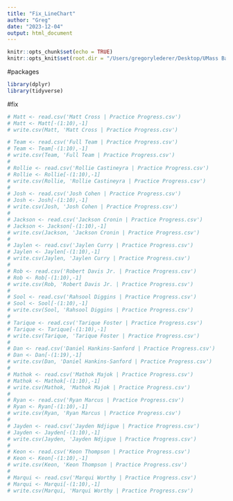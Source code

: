```yaml
---
title: "Fix_LineChart"
author: "Greg"
date: "2023-12-04"
output: html_document
---
```


```r
knitr::opts_chunk$set(echo = TRUE)
knitr::opts_knit$set(root.dir = "/Users/gregorylederer/Desktop/UMass Basketball/Shiny/Reactable Prac/UMassPractice23-24")
```

#packages
```r
library(dplyr)
library(tidyverse)
```

#fix
```r
# Matt <- read.csv('Matt Cross | Practice Progress.csv')
# Matt <- Matt[-(1:10),-1]
# write.csv(Matt, 'Matt Cross | Practice Progress.csv')

# Team <- read.csv('Full Team | Practice Progress.csv')
# Team <- Team[-(1:10),-1]
# write.csv(Team, 'Full Team | Practice Progress.csv')
# 
# Rollie <- read.csv('Rollie Castineyra | Practice Progress.csv')
# Rollie <- Rollie[-(1:10),-1]
# write.csv(Rollie, 'Rollie Castineyra | Practice Progress.csv')
# 
# Josh <- read.csv('Josh Cohen | Practice Progress.csv')
# Josh <- Josh[-(1:10),-1]
# write.csv(Josh, 'Josh Cohen | Practice Progress.csv')
# 
# Jackson <- read.csv('Jackson Cronin | Practice Progress.csv')
# Jackson <- Jackson[-(1:10),-1]
# write.csv(Jackson, 'Jackson Cronin | Practice Progress.csv')
# 
# Jaylen <- read.csv('Jaylen Curry | Practice Progress.csv')
# Jaylen <- Jaylen[-(1:10),-1]
# write.csv(Jaylen, 'Jaylen Curry | Practice Progress.csv')
# 
# Rob <- read.csv('Robert Davis Jr. | Practice Progress.csv')
# Rob <- Rob[-(1:10),-1]
# write.csv(Rob, 'Robert Davis Jr. | Practice Progress.csv')
# 
# Sool <- read.csv('Rahsool Diggins | Practice Progress.csv')
# Sool <- Sool[-(1:10),-1]
# write.csv(Sool, 'Rahsool Diggins | Practice Progress.csv')
# 
# Tarique <- read.csv('Tarique Foster | Practice Progress.csv')
# Tarique <- Tarique[-(1:10),-1]
# write.csv(Tarique, 'Tarique Foster | Practice Progress.csv')
# 
# Dan <- read.csv('Daniel Hankins-Sanford | Practice Progress.csv')
# Dan <- Dan[-(1:19),-1]
# write.csv(Dan, 'Daniel Hankins-Sanford | Practice Progress.csv')
# 
# Mathok <- read.csv('Mathok Majok | Practice Progress.csv')
# Mathok <- Mathok[-(1:10),-1]
# write.csv(Mathok, 'Mathok Majok | Practice Progress.csv')
# 
# Ryan <- read.csv('Ryan Marcus | Practice Progress.csv')
# Ryan <- Ryan[-(1:10),-1]
# write.csv(Ryan, 'Ryan Marcus | Practice Progress.csv')
# 
# Jayden <- read.csv('Jayden Ndjigue | Practice Progress.csv')
# Jayden <- Jayden[-(1:10),-1]
# write.csv(Jayden, 'Jayden Ndjigue | Practice Progress.csv')
# 
# Keon <- read.csv('Keon Thompson | Practice Progress.csv')
# Keon <- Keon[-(1:10),-1]
# write.csv(Keon, 'Keon Thompson | Practice Progress.csv')
# 
# Marqui <- read.csv('Marqui Worthy | Practice Progress.csv')
# Marqui <- Marqui[-(1:10),-1]
# write.csv(Marqui, 'Marqui Worthy | Practice Progress.csv')
```

